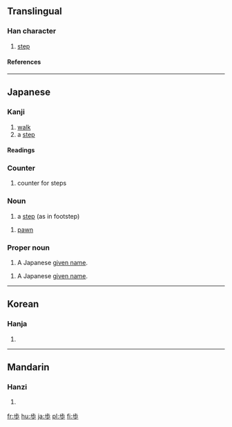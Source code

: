 {{see|步}}

==Translingual==
===Han character===
{{Han char|rn=77|rad=止|as=04|sn=8|four=|canj=X卜中一竹 (XYLMH), 卜中一竹 (YLMH)|ids=⿱[[止]][[少]]}}
# [[step]]
====References====
{{Han ref|kx=0576.101|dkj=16284|dj=0966.110|hdz=21441.020|uh=6B69|ud=27497}}

----

==Japanese==

===Kanji===
{{ja-kanji|grade=2|rs=止04}}

# [[walk]]
# a [[step]]

====Readings====
{{ja-readings|on=[[ほ]] (ho), [[ぶ]] (bu), [[ふ]] (fu)|kun=[[あるく]] ([[歩く]], aruku), [[あゆむ]] (ayumu), [[あゆみ]] (ayumi)}}

===Counter===
{{ja-pos|k|counter|hira=ほ|rom=ho}}

# counter for steps

===Noun===
{{ja-noun|k|hira=ほ|rom=ho}}

# a [[step]] (as in footstep)

{{ja-noun|k|hira=ふ|rom=fu}}

# {{shogi|lang=ja|skey=ふ}} [[pawn]]

===Proper noun===
{{ja-pos|k|proper|hira=あゆむ|rom=Ayumu}}

# A Japanese [[given name]].

{{ja-pos|k|proper|hira=あゆみ|rom=Ayumi}}

# A Japanese [[given name]].

----

==Korean==
===Hanja===
{{ko-hanja|hangeul=보|eumhun=|rv=bo|mr=po|y=po}}
# {{defn|Korean}}

----
==Mandarin==
===Hanzi===
{{cmn-hanzi|pin=[[bù]] ([[bu4]])|wg=pu<sup>4</sup>}}
# {{defn|Mandarin}}

[[fr:歩]]
[[hu:歩]]
[[ja:歩]]
[[pl:歩]]
[[fi:歩]]